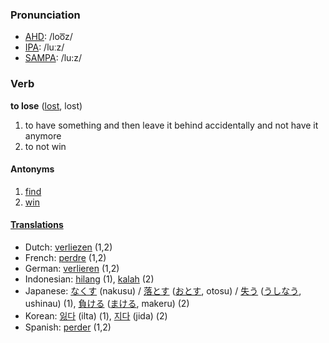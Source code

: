 === Pronunciation ===
*[[w:AHD|AHD]]: /loo͞z/
*[[w:IPA|IPA]]: /luːz/
*[[w:SAMPA|SAMPA]]: /lu:z/

=== Verb ===

'''to lose''' ([[lost]], lost)

#to have something and then leave it behind accidentally and not have it anymore
#to not win

==== Antonyms ====

# [[find]]
# [[win]]

====[[Translation]]s====
*Dutch: [[verliezen]] (1,2)
*French: [[perdre]] (1,2)
*German: [[verlieren]] (1,2)
*Indonesian: [[hilang]] (1), [[kalah]] (2)
*Japanese: [[なくす]] (nakusu) / [[落とす]] ([[おとす]], otosu) / [[失う]] ([[うしなう]], ushinau) (1), [[負ける]] ([[まける]], makeru) (2)
*Korean: [[잃다]] (ilta) (1), [[지다]] (jida) (2)
*Spanish: [[perder]] (1,2)
